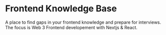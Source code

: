 # Frontend Knowledge Base
A place to find gaps in your frontend knowledge and prepare for interviews.
The focus is Web 3 Frontend developement with Nextjs & React.